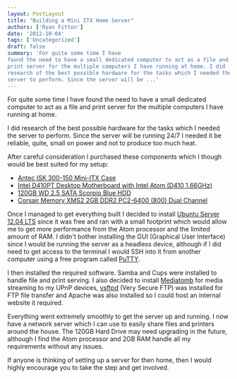 ```yaml
---
layout: PostLayout
title: "Building a Mini ITX Home Server"
authors: ['Ryan Fitton']
date: '2012-10-04'
tags: ['Uncategorized']
draft: false
summary: 'For quite some time I have
found the need to have a small dedicated computer to act as a file and
print server for the multiple computers I have running at home. I did
research of the best possible hardware for the tasks which I needed the
server to perform. Since the server will be ...'
---
```


For quite some time I have found the need to have a small dedicated
computer to act as a file and print server for the multiple computers I
have running at home.

I did research of the best possible hardware for the tasks which I
needed the server to perform. Since the server will be running 24/7 I
needed it be reliable, quite, small on power and not to produce too much
heat.

After careful consideration I purchased these components which I though
would be best suited for my setup:

-   [Antec ISK 300-150 Mini-ITX
    Case](http://www.amazon.co.uk/gp/product/B0036CSMSG/ref=as_li_ss_tl?ie=UTF8&camp=1634&creative=19450&creativeASIN=B0036CSMSG&linkCode=as2&tag=ryanfittoncou-21)
-   [Intel D410PT Desktop Motherboard with Intel Atom (D410
    1.66GHz)](http://www.amazon.co.uk/gp/product/B00336YCCU/ref=as_li_ss_tl?ie=UTF8&camp=1634&creative=19450&creativeASIN=B00336YCCU&linkCode=as2&tag=ryanfittoncou-21)
-   [120GB WD 2.5 SATA Scorpio Blue
    HDD](http://www.amazon.co.uk/gp/product/B000Y8QNMW/ref=as_li_ss_tl?ie=UTF8&camp=1634&creative=19450&creativeASIN=B000Y8QNMW&linkCode=as2&tag=ryanfittoncou-21)
-   [Corsair Memory XMS2 2GB DDR2 PC2-6400 (800) Dual
    Channel](http://www.amazon.co.uk/gp/product/B00160P77Y/ref=as_li_ss_tl?ie=UTF8&camp=1634&creative=19450&creativeASIN=B00160P77Y&linkCode=as2&tag=ryanfittoncou-21)

Once I managed to get everything built I decided to install 
[Ubuntu Server 12.04 LTS](http://releases.ubuntu.com/12.04/) since it
was free and ran with a small footprint which would allow me to get more
performance from the Atom processor and the limited amount of RAM. I
didn't bother installing the GUI (Graphical User Interface) since I
would be running the server as a headless device, although if I did need
to get access to the terminal I would SSH into it from another computer
using a free program called 
[PuTTY](http://www.chiark.greenend.org.uk/~sgtatham/putty/).

I then installed the required software. Samba and Cups were installed to
handle file and print serving. I also decided to install
[Mediatomb](http://mediatomb.cc/) for media streaming to my UPnP
devices, [vsftpd](https://security.appspot.com/vsftpd.html) (Very Secure
FTP) was installed for FTP file transfer and Apache was also installed
so I could host an internal website it required.

Everything went extremely smoothly to get the server up and running. I
now have a network server which I can use to easily share files and
printers around the house. The 120GB Hard Drive may need upgrading in
the future, although I find the Atom processor and 2GB RAM handle all my
requirements without any issues.

If anyone is thinking of setting up a server for then home, then I would
highly encourage you to take the step and get involved.
